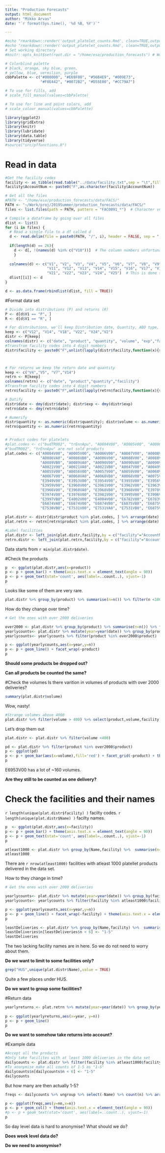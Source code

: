 ```yaml
---
title: "Production Forecasts"
output: html_document
author: "Mikko Arvas"
date: "`r format(Sys.time(), '%d %B, %Y')`"

---
```

```r
#echo "rmarkdown::render('output_platelet_counts.Rmd', clean=TRUE,output_format='html_document',output_file='../results/output_platelet_counts.20200312.Rmd')" | R --slave 
#echo "rmarkdown::render('output_platelet_counts.Rmd', clean=TRUE,output_file='../results/output_platelet_counts.20200312.Rmd')" | R --slave 
# Set working directory
#knitr::opts_knit$set(root.dir = "/home/esa/production_forecasts") # Working on Ubuntu

# Colorblind palette
# black, orange, sky blue, green,
# yellow, blue, vermilion, purple
cbbPalette <- c("#000000", "#E69F00", "#56B4E9", "#009E73", 
                "#F0E442", "#0072B2", "#D55E00", "#CC79A7")

# To use for fills, add
# scale_fill_manual(values=cbbPalette)

# To use for line and point colors, add
# scale_colour_manual(values=cbbPalette)
```

```r

library(ggplot2)
library(gridExtra)
library(knitr)
library(lubridate)
library(data.table)
library(tidyverse)
#source("src/pffunctions.R")
```


# Read in data

```r
#Get the facility codes
facility <- as_tibble(read.table("../data/facility.txt",sep = "\t",fill = TRUE,header = TRUE,colClasses = c("character"))[,c(1,2)])
facility$AccountNum <- paste0("F",as.character(facility$AccountNum))

# Get all the files
#PATH <- "/home/esa/production_forecasts/data/FACS/"
PATH <- "~/Work/proj/2019Summer/production_forecasts/data/FACS/"
files <- list.files(path = PATH, pattern = "FAC0091_*")  # Character vector of file names

# Compile a dataframe by going over all files
dlist <- list()
for (i in files) {
  # Read a single file to a df called d
  d <- read.delim(file = paste0(PATH, "/", i), header = FALSE, sep = ";", stringsAsFactors = FALSE, colClasses = 'character')
  
  if(length(d) == 26){
    d <- d[, !(names(d) %in% c("V10"))]  # The column numbers unfortunately vary between files, so we'll adjust
    }
  
  colnames(d) <- c("V1", "V2", "V3", "V4", "V5", "V6", "V7", "V8", "V9", "V10",
                   "V11", "V12", "V13", "V14", "V15", "V16", "V17", "V18", "V19", "V20",
                   "V21", "V22", "V23", "V24", "V25")  # This is done so as to have easier column handling later on
  dlist[[i]] <- d
}

d <- as.data.frame(rbindlist(dlist, fill = TRUE))
```

#Format data set

```r
# Divide into distributions (P) and returns (R)
P <- d[d$V1 == "P", ]
R <- d[d$V1 == "R", ]

# For distributions, we'll keep Distribution date, Quantity, ABO type, Exp date
keep <- c("V12", "V14", "V18", "V22", "V24","V2")
distr <- P[keep]
colnames(distr) <- c("date", "product", "quantity", "volume", "exp","facility")
#Transfrom facility codes into 4 digit numbers
distr$facility <- paste0("F",unlist(lapply(distr$facility,function(x){substr(x,start=nchar(x) -3,stop = nchar(x))})))



# For returns we keep the return date and quantity
keep <- c("V4","V5", "V7","V14")
retrn <- R[keep]
colnames(retrn) <- c("date", "product","quantity","facility")
#Transfrom facility codes into 4 digit numbers
retrn$facility <- paste0("F",unlist(lapply(retrn$facility,function(x){substr(x,start=nchar(x) -3,stop = nchar(x))})))

# Datify
distr$date <- dmy(distr$date); distr$exp <- dmy(distr$exp)
retrn$date <- dmy(retrn$date)

# Numerify
distr$quantity <- as.numeric(distr$quantity); distr$volume <- as.numeric(distr$volume)
retrn$quantity <- as.numeric(retrn$quantity)


# Product codes for platelets
#plat.codes <- c("budTR002", "trEnnApu", "A0004V00", "A0005V00", "A0006V00", "A0007V00", "A0008V00",
#"budTR002", "trEnnApu" are not sold products
plat.codes <- c("A0004V00", "A0005V00", "A0006V00", "A0007V00", "A0008V00",
                "A0086VA0", "A0086VB0", "A0086V00", "A0088V00", "A0088VA0", "A0088VB0", "A0089V00",
                "A0089VB0", "A0089VA0", "A0090V00", "A0090VA0", "A0090VB0", "A0018V00", "A0020V00", 
                "A0021V00", "A0021VA0", "A0021VB0", "A0047V00", "A0049V00", "A0051V00", "A0054V00",
                "A0055V00", "A0056V00", "A0057V00", "A0059V00", "A0060V00", "A0067VA0", "A0067VB0",
                "A0067V00", "A0068VA0", "A0068VB0", "A0068V00", "A0075V00", "A0101V00", "A0102V00",
                "E3949V00", "E3953V00", "E3954V00", "E3955V00", "E3956V00", "E3957V00", "E3958V00",
                "E3959V00", "E3960V00", "E3961V00", "E3962V00", "E3963V00", "E3964V00", "E3965V00", 
                "E3966V00", "E3968VA0", "E3968VB0", "E3968V00", "E3970V00", "E3971V00", "E3973V00",
                "E3974V00", "E3976V00", "E3981V00", "E3995V00", "E3996V00", "E3997V00", "E3997VA0",
                "E3997VB0", "E4002V00", "E4004V00", "E6782V00", "E6783V00", "E6953V00", "E6860V00",
                "E6874VA0", "E6874V00", "E6874VB0", "E6875VB0", "E6875V00", "E7530V00", "E7530VA0",
                "E7530VB0", "E7531V00", "E7531VA0", "E7531VB0", "E6875VA0")

plat.distr <- distr[distr$product %in% plat.codes, ] %>% arrange(date)
plat.retrn <- retrn[retrn$product %in% plat.codes, ] %>% arrange(date)

#Label facilities
plat.distr <- left_join(plat.distr,facility,by = c("facility"="AccountNum"))
retrn.distr <- left_join(plat.retrn,facility,by = c("facility"="AccountNum"))


```

Data starts from `r min(plat.distr$date)`.


#Check the products

```r

p  <- ggplot(plat.distr,aes(x=product))
p <- p + geom_bar() + theme(axis.text.x = element_text(angle = 90))
p <- p + geom_text(stat='count', aes(label=..count..), vjust=-1)
p
```

Looks like some of them are very rare. 


```r
plat.distr %>% group_by(product) %>% summarise(n=n()) %>% filter(n <100)
```

How do they change over time?

```r
# Get the ones with over 2000 deliveries

over2000 <- plat.distr %>% group_by(product) %>% summarise(n=n()) %>% filter(n > 2000)
yearlycounts<- plat.distr %>% mutate(year=year(date)) %>% group_by(product,year) %>% summarise(n=n()) %>% filter(year > 2013 & year < 2020 )
yearlycounts<- yearlycounts %>% filter(product %in% over2000$product)

p <- ggplot(yearlycounts,aes(x=year,y=n))
p <- p + geom_line() + facet_wrap(~product)
p
```


**Should some products be dropped out?**

**Can all products be counted the same?**


#Check the volumes
Is there varition in volumes of products with over 2000 deliveries?


```r
summary(plat.distr$volume)


```
Wow, nasty!

```r
#Strange volumes above 4000
plat.distr %>% filter(volume > 400) %>% select(product,volume,facility)
```

Let's drop them out
```r
plat.distr <- plat.distr %>% filter(volume <400)
```


```r
pd <- plat.distr %>% filter(product %in% over2000$product)
p <- ggplot(pd)
p <- p + geom_bar(aes(x=volume),fill='red') + facet_grid(~product) + theme(axis.text.x = element_text(angle = 90))
p
```

E6953V00 has a lot of ~160 volumes.

**Are they still to be counted as one delivery?**


# Check the facilities and their names

`r length(unique(plat.distr$facility) )` facilty codes.
`r length(unique(plat.distr$Name) )` facilty names.

```r
p  <- ggplot(plat.distr,aes(x=facility))
p <- p + geom_bar() + theme(axis.text.x = element_text(angle = 90))
p <- p + geom_text(stat='count', aes(label=..count..), vjust=-1)
p

```



```r

atleast1000 <- plat.distr %>% group_by(Name,facility) %>%  summarise(n=n(),LastYear=year(last(date)))  %>% ungroup() %>%  filter(n > 999) %>% arrange(desc(n)) %>% select(-n)
atleast1000
```

There are `r nrow(atleast1000)` facilities with atleast 1000 platellet products delivered in the data set.



How to they change in time?

```r
# Get the ones with over 2000 deliveries

yearlycounts<- plat.distr %>% mutate(year=year(date)) %>% group_by(facility,year) %>% summarise(n=n()) %>% filter(year > 2013 & year < 2020 )
yearlycounts<- yearlycounts %>% filter(facility %in% atleast1000$facility)

p <- ggplot(yearlycounts,aes(x=year,y=n))
p <- p + geom_line() + facet_wrap(~facility) + theme(axis.text.x = element_text(angle = 90))
p
```



```r
leastDeliveries <- plat.distr %>% group_by(Name,facility) %>%  summarise(n=n(),LastYear=year(last(date))) %>% ungroup() %>% top_n(-10) %>% arrange(n)
leastDeliveries$n[leastDeliveries$n < 6] <- "1-5"
leastDeliveries
```

The two lacking facility names are in here. So we do not need to worry about them.



**Do we want to limit to some facilities only?**

```r
grep("HUS",unique(plat.distr$Name),value = TRUE)
```
Quite a few places under HUS.  

**Do we want to group some facilities?**


#Return data
```r
yearlyreturns <- plat.retrn %>% mutate(year=year(date)) %>% group_by(year) %>% summarise( n=n() ) %>% filter(year > 2013 & year < 2020 )
 
p <- ggplot(yearlyreturns,aes(x=year, y=n))
p <- p + geom_line()
p
```

**Do we want to somehow take returns into account?**

#Example data

```r
#Accept all the products
#Only take facilites with at least 1000 deliveries in the data set
dailycounts <- plat.distr %>% filter(facility %in% atleast1000$facility) %>%  group_by(Name,date) %>%  summarise(n=n())
#To anonymise make all counts of 1-5 as "1-5"
dailycounts$n[dailycounts$n < 6] <- "1-5"
dailycounts

```

But how many are then actually 1-5?

```r
freqs <- dailycounts %>% ungroup %>% select(-Name) %>% count(n) %>% arrange(nn)

p <- ggplot(freqs,aes(y=nn,x=n))
p <- p + geom_col() + theme(axis.text.x = element_text(angle = 90))
#p <- p + geom_text(stat='count', aes(label=..count..), vjust=-1)
p
```

So day level data is hard to anonymise? What should we do? 

**Does week level data do?** 

**Do we need to anonymise?**


